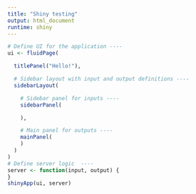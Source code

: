 ```yaml
---
title: "Shiny testing"
output: html_document
runtime: shiny
---
```


```r
# Define UI for the application ----
ui <- fluidPage(

  titlePanel("Hello!"),

  # Sidebar layout with input and output definitions ----
  sidebarLayout(

    # Sidebar panel for inputs ----
    sidebarPanel(

    ),

    # Main panel for outputs ----
    mainPanel(
    )
  )
)
# Define server logic  ----
server <- function(input, output) {
}
shinyApp(ui, server)
```
